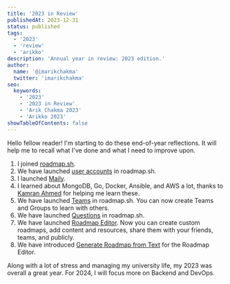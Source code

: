 ```yaml
---
title: '2023 in Review'
publishedAt: 2023-12-31
status: published
tags:
  - '2023'
  - 'review'
  - 'arikko'
description: 'Annual year in review: 2023 edition.'
author:
  name: '@imarikchakma'
  twitter: 'imarikchakma'
seo:
  keywords:
    - '2023'
    - '2023 in Review'
    - 'Arik Chakma 2023'
    - 'Arikko 2023'
showTableOfContents: false
---
```


Hello fellow reader! I'm starting to do these end-of-year reflections. It will help me to recall what I've done and what I need to improve upon.

1. I joined [roadmap.sh](https://roadmap.sh).
2. We have launched [user accounts](https://twitter.com/kamrify/status/1647012578260819968) in roadmap.sh.
3. I launched [Maily](https://maily.to).
4. I learned about MongoDB, Go, Docker, Ansible, and AWS a lot, thanks to [Kamran Ahmed](https://twitter.com/kamrify) for helping me learn these.
5. We have launched [Teams](https://roadmap.sh/teams) in roadmap.sh. You can now create Teams and Groups to learn with others.
6. We have launched [Questions](https://twitter.com/kamrify/status/1705308902131155370) in roadmap.sh.
7. We have launched [Roadmap Editor](https://twitter.com/kamrify/status/1708293162693767426). Now you can create custom roadmaps, add content and resources, share them with your friends, teams, and publicly.
8. We have introduced [Generate Roadmap from Text](https://twitter.com/kamrify/status/1718242012179075324) for the Roadmap Editor.

Along with a lot of stress and managing my university life, my 2023 was overall a great year. For 2024, I will focus more on Backend and DevOps.

